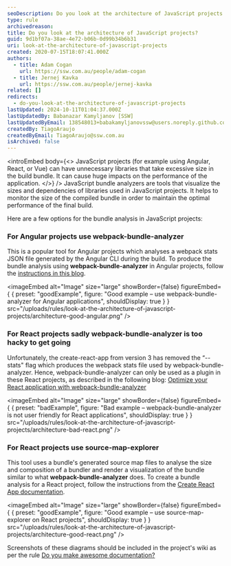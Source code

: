 ```yaml
---
seoDescription: Do you look at the architecture of JavaScript projects to optimize their performance?
type: rule
archivedreason:
title: Do you look at the architecture of JavaScript projects?
guid: 9d1bf07a-38ae-4e72-b06b-0d99b34b6b31
uri: look-at-the-architecture-of-javascript-projects
created: 2020-07-15T18:07:41.000Z
authors:
  - title: Adam Cogan
    url: https://ssw.com.au/people/adam-cogan
  - title: Jernej Kavka
    url: https://ssw.com.au/people/jernej-kavka
related: []
redirects:
  - do-you-look-at-the-architecture-of-javascript-projects
lastUpdated: 2024-10-11T01:04:37.000Z
lastUpdatedBy: Babanazar Kamyljanov [SSW]
lastUpdatedByEmail: 138548013+babakamyljanovssw@users.noreply.github.com
createdBy: TiagoAraujo
createdByEmail: TiagoAraujo@ssw.com.au
isArchived: false
---
```


<introEmbed
  body={<>
JavaScript projects (for example using Angular, React, or Vue) can have unnecessary libraries that take excessive size in the build bundle. It can cause huge impacts on the performance of the application.
  </>}
/>
JavaScript bundle analyzers are tools that visualize the sizes and dependencies of libraries used in JavaScript projects. It helps to monitor the size of the compiled bundle in order to maintain the optimal performance of the final build.

Here are a few options for the bundle analysis in JavaScript projects:

### For Angular projects use webpack-bundle-analyzer

This is a popular tool for Angular projects which analyses a webpack stats JSON file generated by the Angular CLI during the build. To produce the bundle analysis using **webpack-bundle-analyzer** in Angular projects, follow the [instructions in this blog](https://www.digitalocean.com/community/tutorials/angular-angular-webpack-bundle-analyzer).

<imageEmbed
  alt="Image"
  size="large"
  showBorder={false}
  figureEmbed={ {
    preset: "goodExample",
    figure: "Good example – use webpack-bundle-analyzer for Angular applications",
    shouldDisplay: true
  } }
  src="/uploads/rules/look-at-the-architecture-of-javascript-projects/architecture-good-angular.png"
/>

### For React projects sadly webpack-bundle-analyzer is too hacky to get going

Unfortunately, the create-react-app from version 3 has removed the “--stats" flag which produces the webpack stats file used by webpack-bundle-analyzer. Hence, webpack-bundle-analyzer can only be used as a plugin in these React projects, as described in the following blog: [Optimize your React application with webpack-bundle-analyzer](https://medium.com/@hamidihamza/optimize-react-web-apps-with-webpack-bundle-analyzer-6ecb9f162c76)

<imageEmbed
  alt="Image"
  size="large"
  showBorder={false}
  figureEmbed={ {
    preset: "badExample",
    figure: "Bad example – webpack-bundle-analyzer is not user friendly for React applications",
    shouldDisplay: true
  } }
  src="/uploads/rules/look-at-the-architecture-of-javascript-projects/architecture-bad-react.png"
/>

### For React projects use source-map-explorer

This tool uses a bundle's generated source map files to analyse the size and composition of a bundler and render a visualization of the bundle similar to what **webpack-bundle-analyzer** does. To create a bundle analysis for a React project, follow the instructions from the [Create React App documentation](https://create-react-app.dev/docs/analyzing-the-bundle-size).

<imageEmbed
  alt="Image"
  size="large"
  showBorder={false}
  figureEmbed={ {
    preset: "goodExample",
    figure: "Good example – use source-map-explorer on React projects",
    shouldDisplay: true
  } }
  src="/uploads/rules/look-at-the-architecture-of-javascript-projects/architecture-good-react.png"
/>

Screenshots of these diagrams should be included in the project's wiki as per the rule [Do you make awesome documentation?](/do-you-review-the-documentation)
